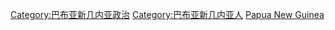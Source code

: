 {{noteTA
|G1=地名
}}

[[Category:巴布亚新几内亚政治|Category:巴布亚新几内亚政治]]
[[Category:巴布亚新几内亚人|Category:巴布亚新几内亚人]]
[[Category:大洋洲各國政治人物|Papua New Guinea]]